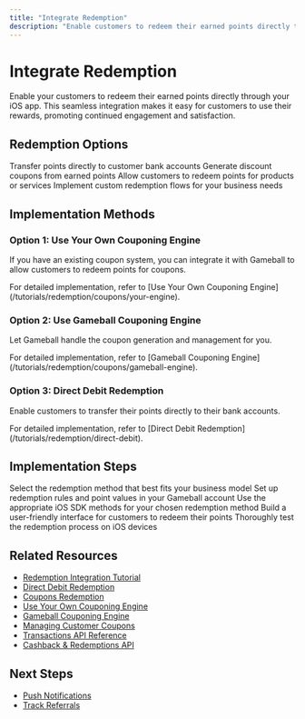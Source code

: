 ```yaml
---
title: "Integrate Redemption"
description: "Enable customers to redeem their earned points directly through your iOS app"
---
```


# Integrate Redemption

Enable your customers to redeem their earned points directly through your iOS app. This seamless integration makes it easy for customers to use their rewards, promoting continued engagement and satisfaction.

## Redemption Options

<CardGroup cols={2}>
  <Card title="Direct Debit Redemption" icon="credit-card" href="/tutorials/redemption/direct-debit">
    Transfer points directly to customer bank accounts
  </Card>

  <Card title="Coupon Redemption" icon="ticket" href="/tutorials/redemption/coupons/index">
    Generate discount coupons from earned points
  </Card>

  <Card title="Product Redemption" icon="gift">
    Allow customers to redeem points for products or services
  </Card>

  <Card title="Custom Redemption" icon="cog">
    Implement custom redemption flows for your business needs
  </Card>
</CardGroup>

## Implementation Methods

### Option 1: Use Your Own Couponing Engine

If you have an existing coupon system, you can integrate it with Gameball to allow customers to redeem points for coupons.

<Info>
For detailed implementation, refer to [Use Your Own Couponing Engine](/tutorials/redemption/coupons/your-engine).
</Info>

### Option 2: Use Gameball Couponing Engine

Let Gameball handle the coupon generation and management for you.

<Info>
For detailed implementation, refer to [Gameball Couponing Engine](/tutorials/redemption/coupons/gameball-engine).
</Info>

### Option 3: Direct Debit Redemption

Enable customers to transfer their points directly to their bank accounts.

<Info>
For detailed implementation, refer to [Direct Debit Redemption](/tutorials/redemption/direct-debit).
</Info>

## Implementation Steps

<Steps>
<Step title="Choose Redemption Method">
  Select the redemption method that best fits your business model
</Step>

<Step title="Configure Redemption Rules">
  Set up redemption rules and point values in your Gameball account
</Step>

<Step title="Integrate SDK Methods">
  Use the appropriate iOS SDK methods for your chosen redemption method
</Step>

<Step title="Create User Interface">
  Build a user-friendly interface for customers to redeem their points
</Step>

<Step title="Test Redemption Flow">
  Thoroughly test the redemption process on iOS devices
</Step>
</Steps>

## Related Resources

- [Redemption Integration Tutorial](/tutorials/redemption/index)
- [Direct Debit Redemption](/tutorials/redemption/direct-debit)
- [Coupons Redemption](/tutorials/redemption/coupons/index)
- [Use Your Own Couponing Engine](/tutorials/redemption/coupons/your-engine)
- [Gameball Couponing Engine](/tutorials/redemption/coupons/gameball-engine)
- [Managing Customer Coupons](/tutorials/managing-customers-coupons)
- [Transactions API Reference](/api-reference/transactions/transactions)
- [Cashback & Redemptions API](/api-reference/transactions/cashback-and-redemptions/index)

## Next Steps

- [Push Notifications](/installation-guide/ios/push-notifications)
- [Track Referrals](/installation-guide/ios/track-referrals)

